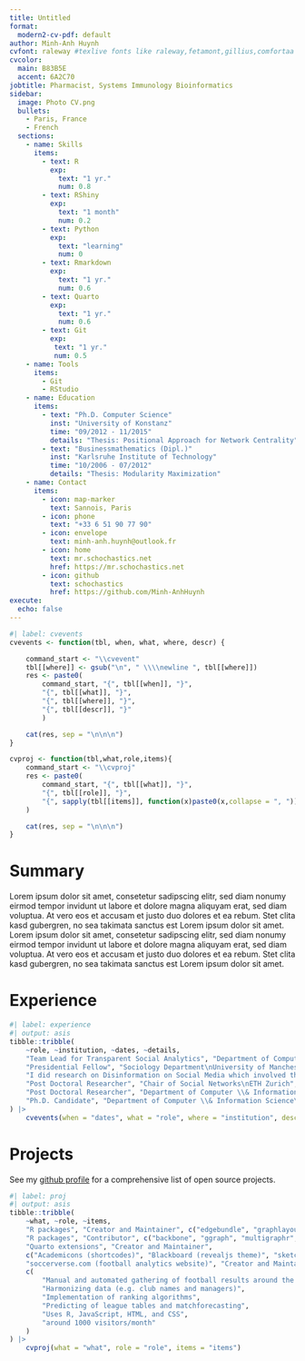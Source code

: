 ```yaml
---
title: Untitled
format:
  modern2-cv-pdf: default
author: Minh-Anh Huynh
cvfont: raleway #texlive fonts like raleway,fetamont,gillius,comfortaa
cvcolor: 
  main: B83B5E
  accent: 6A2C70
jobtitle: Pharmacist, Systems Immunology Bioinformatics
sidebar:
  image: Photo CV.png
  bullets:
    - Paris, France
    - French
  sections: 
    - name: Skills
      items:
        - text: R
          exp: 
            text: "1 yr."
            num: 0.8
        - text: RShiny
          exp:
            text: "1 month"
            num: 0.2
        - text: Python
          exp: 
            text: "learning"
            num: 0
        - text: Rmarkdown
          exp: 
            text: "1 yr."
            num: 0.6
        - text: Quarto
          exp: 
            text: "1 yr."
            num: 0.6
        - text: Git
          exp:
           text: "1 yr."
           num: 0.5
    - name: Tools
      items:
        - Git
        - RStudio
    - name: Education
      items:
        - text: "Ph.D. Computer Science"
          inst: "University of Konstanz"
          time: "09/2012 - 11/2015"
          details: "Thesis: Positional Approach for Network Centrality"
        - text: "Businessmathematics (Dipl.)"
          inst: "Karlsruhe Institute of Technology"
          time: "10/2006 - 07/2012"
          details: "Thesis: Modularity Maximization"
    - name: Contact
      items:
        - icon: map-marker
          text: Sannois, Paris
        - icon: phone
          text: "+33 6 51 90 77 90"
        - icon: envelope
          text: minh-anh.huynh@outlook.fr
        - icon: home
          text: mr.schochastics.net
          href: https://mr.schochastics.net
        - icon: github
          text: schochastics
          href: https://github.com/Minh-AnhHuynh
execute: 
  echo: false
---
```


```r
#| label: cvevents
cvevents <- function(tbl, when, what, where, descr) {

    command_start <- "\\cvevent"
    tbl[[where]] <- gsub("\n", " \\\\newline ", tbl[[where]])
    res <- paste0(
        command_start, "{", tbl[[when]], "}", 
        "{", tbl[[what]], "}",
        "{", tbl[[where]], "}",
        "{", tbl[[descr]], "}"
        )

    cat(res, sep = "\n\n\n")
}

cvproj <- function(tbl,what,role,items){
    command_start <- "\\cvproj"
    res <- paste0(
        command_start, "{", tbl[[what]], "}",
        "{", tbl[[role]], "}",
        "{", sapply(tbl[[items]], function(x)paste0(x,collapse = ", ")), "}"
    )

    cat(res, sep = "\n\n\n")
}
```

# Summary

Lorem ipsum dolor sit amet, consetetur sadipscing elitr, sed diam nonumy
eirmod tempor invidunt ut labore et dolore magna aliquyam erat, sed diam
voluptua. At vero eos et accusam et justo duo dolores et ea rebum. Stet
clita kasd gubergren, no sea takimata sanctus est Lorem ipsum dolor sit
amet. Lorem ipsum dolor sit amet, consetetur sadipscing elitr, sed diam
nonumy eirmod tempor invidunt ut labore et dolore magna aliquyam erat,
sed diam voluptua. At vero eos et accusam et justo duo dolores et ea
rebum. Stet clita kasd gubergren, no sea takimata sanctus est Lorem
ipsum dolor sit amet.

# Experience

```r
#| label: experience
#| output: asis
tibble::tribble(
    ~role, ~institution, ~dates, ~details,
    "Team Lead for Transparent Social Analytics", "Department of Computational Social Science\nGESIS - Leibniz Institute for the Social Sciences", "03/2022 - Present", "I am coordinating a project to build an Open Science platform with reusable code and tutorials to analyze digital behaviour data. I am also doing research on Open Science practices and I implement tools to enhance reproducibility and make methods accessible in R",
    "Presidential Fellow", "Sociology Department\nUniversity of Manchester", "09/2018 - 02/2022",
    "I did research on Disinformation on Social Media which involved the analysis of large scale and unstructured data sets with R and Bash",
    "Post Doctoral Researcher", "Chair of Social Networks\nETH Zurich", "11/2017 - 08/2018", "I developed new methods to analyze social networks and I gathered and analyzed large datsets from Social Media APIs",
    "Post Doctoral Researcher", "Department of Computer \\& Information Science\nUniversity of Konstanz", "10/2015 - 10/2017", "I developed new methods to analyze social networks and scraped, harmonized, and analyzed a large corpus of football data",
    "Ph.D. Candidate", "Department of Computer \\& Information Science\nUniversity of Konstanz", "11/2012 - 09/2015", "I developed new methods to analyze social networks and implemented these methods in R packages using R and C++"
) |>
    cvevents(when = "dates", what = "role", where = "institution", descr = "details")
```

# Projects

See my [github profile](https://github.com/schochastics) for a
comprehensive list of open source projects.

```r
#| label: proj
#| output: asis
tibble::tribble(
    ~what, ~role, ~items,
    "R packages", "Creator and Maintainer", c("edgebundle", "graphlayouts", "levelnet", "netrankr", "netUtils", "networkdata", "PSAWR", "roughnet", "roughsf", "rtoot", "Rtumblr", "signnet", "snahelper", "webbotparseR", "webtrackR"),
    "R packages", "Contributor", c("backbone", "ggraph", "multigraphr", "netropy", "rang", "rgraph6"),
    "Quarto extensions", "Creator and Maintainer",
    c("Academicons (shortcodes)", "Blackboard (revealjs theme)", "sketchy (html theme)", "share buttons (filter)", "nutshell (filter)", "quartocities (website template)", "quartocv (cv templates)"),
    "soccerverse.com (football analytics website)", "Creator and Maintainer",
    c(
        "Manual and automated gathering of football results around the world",
        "Harmonizing data (e.g. club names and managers)",
        "Implementation of ranking algorithms",
        "Predicting of league tables and matchforecasting",
        "Uses R, JavaScript, HTML, and CSS",
        "around 1000 visitors/month"
    )
) |>
    cvproj(what = "what", role = "role", items = "items")

```
